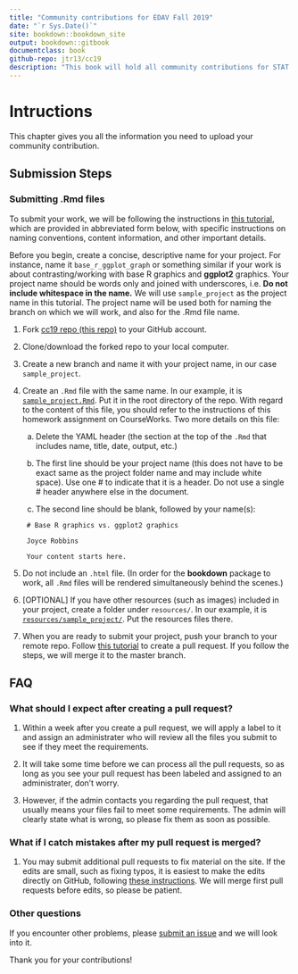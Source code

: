 ```yaml
---
title: "Community contributions for EDAV Fall 2019" 
date: "`r Sys.Date()`"
site: bookdown::bookdown_site
output: bookdown::gitbook
documentclass: book
github-repo: jtr13/cc19
description: "This book will hold all community contributions for STAT GR 5702 Fall 2019 at Columbia University"
---
```


# Intructions
This chapter gives you all the information you need to upload your community contribution. 

## Submission Steps

### Submitting .Rmd files

To submit your work, we will be following the instructions in [this tutorial](https://edav.info/github.html#st-pr-on-another-repo-with-branching){target="_blank"}, which are provided in abbreviated form below, with specific instructions on naming conventions, content information, and other important details.

Before you begin, create a concise, descriptive name for your project. For instance, name it `base_r_ggplot_graph` or something similar if your work is about contrasting/working with base R graphics and **ggplot2** graphics. Your project name should be words only and joined with underscores, i.e. **Do not include whitespace in the name.**  We will use `sample_project` as the project name in this tutorial. The project name will be used both for naming the branch on which we will work, and also for the .Rmd file name.

1. Fork [cc19 repo (this repo)](https://github.com/jtr13/cc19){target="_blank"} to your GitHub account. 

2. Clone/download the forked repo to your local computer.

3. Create a new branch and name it with your project name, in our case `sample_project`. 

4. Create an `.Rmd` file with the same name. In our example, it is [`sample_project.Rmd`](sample_project.Rmd){target="_blank"}. Put it in the root directory of the repo. With regard to the content of this file, you should refer to the instructions of this homework assignment on CourseWorks. Two more details on this file: 

    a. Delete the YAML header (the section at the top of the `.Rmd` that includes name, title, date, output, etc.)
    
    b. The first line should be your project name (this does not have to be exact same as the project folder name and may include white space). Use one \# to indicate that it is a header. Do not use a single \# header anywhere else in the document.
    
    c. The second line should be blank, followed by your name(s):
    
   ```
    # Base R graphics vs. ggplot2 graphics
    
    Joyce Robbins

    Your content starts here. 
   ```
   
5. Do not include an `.html` file. (In order for the **bookdown** package to work, all `.Rmd` files will be rendered simultaneously behind the scenes.)

6. [OPTIONAL] If you have other resources (such as images) included in your project, create a folder under `resources/`. In our example, it is [`resources/sample_project/`](resources/sample_project). Put the resources files there. 

7. When you are ready to submit your project, push your branch to your remote repo. Follow [this tutorial](https://help.github.com/en/articles/creating-a-pull-request-from-a-fork) to create a pull request. If you follow the steps, we will merge it to the master branch. 

## FAQ

### What should I expect after creating a pull request? 

1. Within a week after you create a pull request, we will apply a label to it and assign an administrater who will review all the files you submit to see if they meet the requirements. 

2. It will take some time before we can process all the pull requests, so as long as you see your pull request has been labeled and assigned to an administrater, don't worry. 

3. However, if the admin contacts you regarding the pull request, that usually means your files fail to meet some requirements. The admin will clearly state what is wrong, so please fix them as soon as possible. 

### What if I catch mistakes after my pull request is merged?

1. You may submit additional pull requests to fix material on the site. If the edits are small, such as fixing typos, it is easiest to make the edits directly on GitHub, following [these instructions](https://edav.info/contribute.html#github-only-walkthrough){target="_blank"}. We will merge first pull requests before edits, so please be patient.

### Other questions

If you encounter other problems, please [submit an issue](https://github.com/jtr13/cc19/issues){target="_blank"} and we will look into it. 

Thank you for your contributions!
